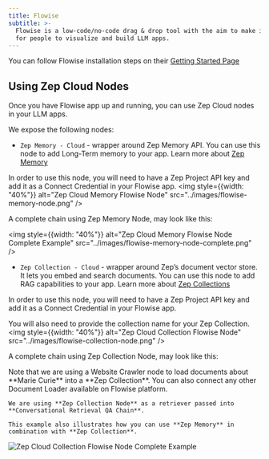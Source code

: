```yaml
---
title: Flowise
subtitle: >-
  Flowise is a low-code/no-code drag & drop tool with the aim to make it easy
  for people to visualize and build LLM apps.
---
```



<Note>
    You can follow Flowise installation steps on their
    <a href="https://docs.flowiseai.com/getting-started">Getting Started Page</a>
</Note>

## Using Zep Cloud Nodes

Once you have Flowise app up and running, you can use Zep Cloud nodes in your LLM apps.

We expose the following nodes:
* `Zep Memory - Cloud` - wrapper around Zep Memory API. You can use this node to add Long-Term memory to your app.
<Info>Learn more about [Zep Memory](/chat-history-memory)</Info>

In order to use this node, you will need to have a Zep Project API key and add it as a Connect Credential in your Flowise app.
<img
    style={{width: "40%"}}
    alt="Zep Cloud Memory Flowise Node"
    src="../images/flowise-memory-node.png"
/>

A complete chain using Zep Memory Node, may look like this:

<img
    style={{width: "40%"}}
    alt="Zep Cloud Memory Flowise Node Complete Example"
    src="../images/flowise-memory-node-complete.png"
/>

* `Zep Collection - Cloud` - wrapper around Zep’s document vector store. It lets you embed and search documents. You can use this node to add RAG capabilities to your app.
<Info>Learn more about [Zep Collections](../document-collections.mdx)</Info>

In order to use this node, you will need to have a Zep Project API key and add it as a Connect Credential in your Flowise app.

You will also need to provide the collection name for your Zep Collection.
<img
    style={{width: "40%"}}
    alt="Zep Cloud Collection Flowise Node"
    src="../images/flowise-collection-node.png"
/>

A complete chain using Zep Collection Node, may look like this:

<Note>
    Note that we are using a Website Crawler node to load documents about **Marie Curie** into a **Zep Collection**.
    You can also connect any other Document Loader available on Flowise platform.

    We are using **Zep Collection Node** as a retriever passed into **Conversational Retrieval QA Chain**.

    This example also illustrates how you can use **Zep Memory** in combination with **Zep Collection**.
</Note>

<img
    alt="Zep Cloud Collection Flowise Node Complete Example"
    src="../images/flowise-collection-node-complete.png"
/>